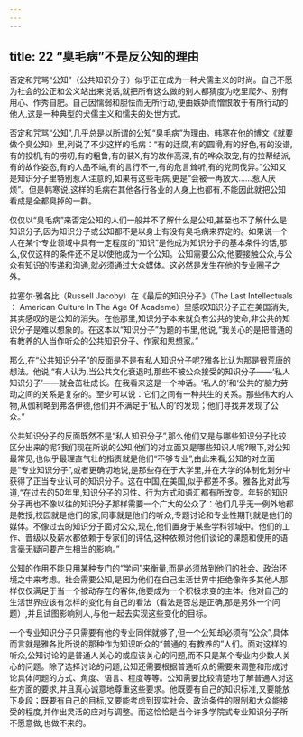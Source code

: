 ```yaml
---
---
---
```

title: 22 “臭毛病”不是反公知的理由
---



否定和咒骂“公知”（公共知识分子）似乎正在成为一种犬儒主义的时尚。自己不愿为社会的公正和公义站出来说话,就把所有这么做的别人都猜度为吃里爬外、别有用心、作秀自肥。自己因懦弱和胆怯而无所行动,便由嫉妒而憎恨敢于有所行动的他人,这是一种典型的犬儒主义和懦夫的处世方式。

否定和咒骂“公知”,几乎总是以所谓的公知“臭毛病”为理由。韩寒在他的博文《就要做个臭公知》里,列说了不少这样的毛病：“有的迁腐,有的圆滑,有的好色,有的没谱,有的投机,有的唠叨,有的粗鲁,有的装X,有的故作高深,有的哗众取宠,有的拉帮结派,有的故作姿态,有的人品不端,有的言行不一,有的危言耸听,有的党同伐异。”公知又是知识分子里特别惹人注意的,如果有这些毛病,更是“会被一再放大……惹人厌烦”。但是韩寒说,这样的毛病在其他各行各业的人身上也都有,不能因此就把公知看成是全都臭掉的一群。

仅仅以“臭毛病”来否定公知的人们一般并不了解什么是公知,甚至也不了解什么是知识分子,因为知识分子或公知都不是以身上有没有臭毛病来界定的。如果说一个人在某个专业领域中具有一定程度的“知识”是他成为知识分子的基本条件的话,那么,仅仅这样的条件还不足以使他成为一个公知。公知需要公众,他要接触公众,与公众有知识的传递和沟通,就必须通过大众媒体。这必然是发生在他的专业圈子之外。

拉塞尔·雅各比（Russell Jacoby）在《最后的知识分子》（The Last Intellectuals ： American Culture In The Age Of Academe）里感叹知识分子正在美国消失,其实感叹的是公知的消失。在他那里,知识分子本来就负有公共的使命,非公共的知识分子是难以想象的。在这本以“知识分子”为题的书里,他说,“我关心的是把普通的有教养的人当作听众的公共知识分子、作家和思想家。”

那么,在“公共知识分子”的反面是不是有私人知识分子呢?雅各比认为那是很荒唐的想法。他说,“有人认为,当公共文化衰退时,那些不被公众接受的知识分子——‘私人知识分子’——就会茁壮成长。在我看来这是一个神话。‘私人的’和‘公共的’脑力劳动之间的关系是复杂的。至少可以说：它们之间有一种共生的关系。那些伟大的人物,从伽利略到弗洛伊德,他们并不满足于‘私人的’的发现；他们寻找并发现了公众。”

公共知识分子的反面既然不是“私人知识分子”,那么他们又是与哪些知识分子比较区分出来的呢?我们现在所说的公知,他们的对立面又是哪些知识人呢?眼下,对公知最常见,也似乎最理直气壮的指责就是他们“不够专业”,由此来看,公知的对立面是“专业知识分子”,或者更确切地说,是那些存在于大学里,并在大学的体制化划分中获得了正当专业认可的知识分子。这在中国,在美国,似乎都差不多。雅各比对此写道,“在过去的50年里,知识分子的习性、行为方式和语汇都有所改变。年轻的知识分子再也不像以往的知识分子那样需要一个广大的公众了：他们几乎无一例外地都是教授,校园就是他们的家,同事就是他们的听众,专题讨论和专业性期刊就是他们的媒体。不像过去的知识分子面对公众,现在,他们置身于某些学科领域中。他们的工作、晋级以及薪水都依赖于专家们的评估,这种依赖对他们谈论的课题和使用的语言毫无疑问要产生相当的影响。”

公知的作用不能只用某种专门的“学问”来衡量,而是必须放到他们的社会、政治环境之中来考虑。社会需要公知,是因为他们在自己生活世界中拒绝像许多其他人那样仅仅满足于当一个被动存在的客体,他要成为一个积极求变的主体。他对自己的生活世界应该有怎样的变化有自己的看法（看法是否总是正确,那是另外一个问题）,并且试图影响别人,与他一起去实现这些变化的目标。

一个专业知识分子只需要有他的专业同伴就够了,但一个公知却必须有“公众”,具体而言就是雅各比所说的那种作为知识听众的“普通的,有教养的”人们。面对这样的听众,公知讨论的是普通人关心的或应该关心的问题,而不只是某个专业内少数人关心的问题。除了选择讨论的问题,公知还需要根据普通听众的需要来调整和形成讨论具体问题的方式、角度、语言、程度等等。公知需要比较清楚地了解普通人对这些方面的要求,并且真心诚意地尊重这些要求。他既要有自己的知识标准,又要能放下身段；既要有自己的目标,又要能考虑到现实社会、政治条件的限制和大众能接受的程度,并作出灵活的应对与调整。而这恰恰是当今许多学院式专业知识分子所不愿意做,也做不来的。